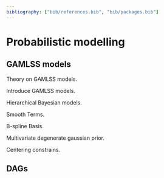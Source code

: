 ```yaml
---
bibliography: ["bib/references.bib", "bib/packages.bib"]
---
```


# Probabilistic modelling {#sec-prob-m}

## GAMLSS models {#sec-gamlss}

Theory on GAMLSS models.

Introduce GAMLSS models.

Hierarchical Bayesian models.

Smooth Terms.

B-spline Basis.

Multivariate degenerate gaussian prior.

Centering constrains.

## DAGs {#sec-dag}
